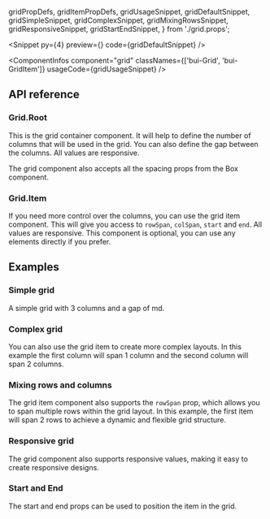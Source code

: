   gridPropDefs,
  gridItemPropDefs,
  gridUsageSnippet,
  gridDefaultSnippet,
  gridSimpleSnippet,
  gridComplexSnippet,
  gridMixingRowsSnippet,
  gridResponsiveSnippet,
  gridStartEndSnippet,
} from './grid.props';

<PageTitle
  type="Layout"
  title="Grid"
  description="A layout component that helps to create simple column-based layouts as well as more complex ones."
/>

<Snippet
  py={4}
  preview={<GridSnippet story="Default" />}
  code={gridDefaultSnippet}
/>

<ComponentInfos
  component="grid"
  classNames={['bui-Grid', 'bui-GridItem']}
  usageCode={gridUsageSnippet}
/>

## API reference

### Grid.Root

This is the grid container component. It will help to define the number of
columns that will be used in the grid. You can also define the gap between the
columns. All values are responsive.

<PropsTable data={gridPropDefs} />

The grid component also accepts all the spacing props from the Box component.

<PropsTable data={spacingPropDefs} />

### Grid.Item

If you need more control over the columns, you can use the grid item
component. This will give you access to `rowSpan`, `colSpan`, `start` and
`end`. All values are responsive. This component is optional, you can use any
elements directly if you prefer.

<PropsTable data={gridItemPropDefs} />

## Examples

### Simple grid

A simple grid with 3 columns and a gap of md.

<CodeBlock code={gridSimpleSnippet} />

### Complex grid

You can also use the grid item to create more complex layouts. In this example
the first column will span 1 column and the second column will span 2 columns.

<CodeBlock code={gridComplexSnippet} />

### Mixing rows and columns

The grid item component also supports the `rowSpan` prop, which allows you to
span multiple rows within the grid layout. In this example, the first item
will span 2 rows to achieve a dynamic and flexible grid structure.

<CodeBlock code={gridMixingRowsSnippet} />

### Responsive grid

The grid component also supports responsive values, making it easy to create
responsive designs.

<CodeBlock code={gridResponsiveSnippet} />

### Start and End

The start and end props can be used to position the item in the grid.

<CodeBlock code={gridStartEndSnippet} />
